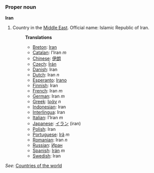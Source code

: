 ===Proper noun===
'''Iran'''

# Country in the [[Middle East]]. Official name: Islamic Republic of Iran.
#:'''Translations'''
#:*[[Breton]]: [[Iran]]
#:*[[Catalan]]: l'Iran ''m''
#:*[[Chinese]]: [[伊朗]]
#:*[[Czech]]: [[Írán]]
#:*[[Danish]]: Iran
#:*[[Dutch]]: Iran ''n''
#:*[[Esperanto]]: [[Irano]]
#:*[[Finnish]]: Iran
#:*[[French]]: Iran ''m''
#:*[[German]]: Iran ''m''
#:*[[Greek]]: [[Ιράν]] ''n''
#:*[[Indonesian]]: Iran
#:*[[Interlingua]]: Iran
#:*[[Italian]]: l'Iran ''m''
#:*[[Japanese]]: [[イラン]] (iran)
#:*[[Polish]]: Iran
#:*[[Portuguese]]: [[Irã]] ''m''
#:*[[Romanian]]: Iran ''n''
#:*[[Russian]]: [[Иран]]
#:*[[Spanish]]: [[Irán]] ''m''
#:*[[Swedish]]: Iran

''See'': [[Countries of the world]]